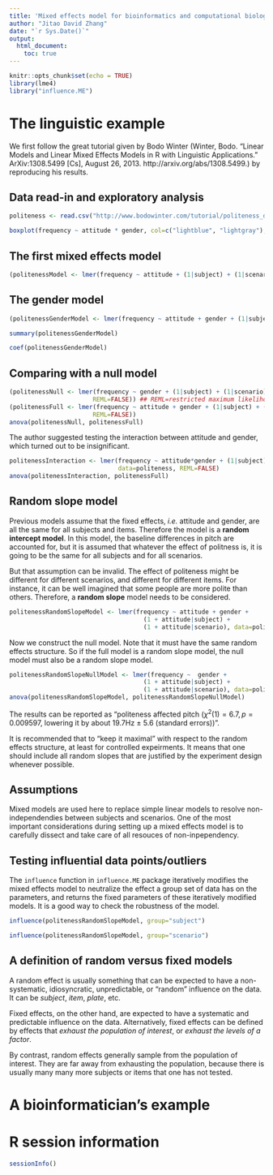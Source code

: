 ```yaml
---
title: 'Mixed effects model for bioinformatics and computational biology: a tutorial'
author: "Jitao David Zhang"
date: "`r Sys.Date()`"
output:
  html_document:
    toc: true
---
```


```r
knitr::opts_chunk$set(echo = TRUE)
library(lme4)
library("influence.ME")
```

# The linguistic example

We first follow the great tutorial given by Bodo Winter (Winter, Bodo. “Linear Models and Linear Mixed Effects Models in R with Linguistic Applications.” ArXiv:1308.5499 [Cs], August 26, 2013. http://arxiv.org/abs/1308.5499.) by reproducing his results.

## Data read-in and exploratory analysis

```r
politeness <- read.csv("http://www.bodowinter.com/tutorial/politeness_data.csv")
```

```r
boxplot(frequency ~ attitude * gender, col=c("lightblue", "lightgray"), data=politeness)
```

## The first mixed effects model

```r
(politenessModel <- lmer(frequency ~ attitude + (1|subject) + (1|scenario), data=politeness))
```

## The gender model

```r
(politenessGenderModel <- lmer(frequency ~ attitude + gender + (1|subject) + (1|scenario), data=politeness))
```

```r
summary(politenessGenderModel)
```


```r
coef(politenessGenderModel)
```

## Comparing with a null model

```r
(politenessNull <- lmer(frequency ~ gender + (1|subject) + (1|scenario), data=politeness,
                       REML=FALSE)) ## REML=restricted maximum likelihood
(politenessFull <- lmer(frequency ~ attitude + gender + (1|subject) + (1|scenario), data=politeness,
                       REML=FALSE))
anova(politenessNull, politenessFull)
```

The author suggested testing the interaction between attitude and gender, which turned out to be insignificant.

```r
politenessInteraction <- lmer(frequency ~ attitude*gender + (1|subject) + (1|scenario),
                              data=politeness, REML=FALSE)
anova(politenessInteraction, politenessFull)
```

## Random slope model

Previous models assume that the fixed effects, *i.e.* attitude and gender, are all the same for all subjects and items. Therefore the model is a **random intercept model**. In this model, the baseline differences in pitch are accounted for, but it is assumed that whatever the effect of politness is, it is going to be the same for all subjects and for all scenarios.

But that assumption can be invalid. The effect of politeness might be different for different scenarios, and different for different items. For instance, it can be well imagined that some people are more polite than others. Therefore, a **random slope** model needs to be considered.

```r
politenessRandomSlopeModel <- lmer(frequency ~ attitude + gender +
                                     (1 + attitude|subject) +
                                     (1 + attitude|scenario), data=politeness, REML=FALSE)
```

Now we construct the null model. Note that it must have the same random effects structure. So if the full model is a random slope model, the null model must also be a random slope model.

```r
politenessRandomSlopeNullModel <- lmer(frequency ~  gender +
                                     (1 + attitude|subject) +
                                     (1 + attitude|scenario), data=politeness, REML=FALSE)
anova(politenessRandomSlopeModel, politenessRandomSlopeNullModel)

```

The results can be reported as "politeness affected pitch ($\chi^2(1)=6.7, p=0.009597$, lowering it by about 19.7Hz $\pm$ 5.6 (standard errors))".

It is recommended that to "keep it maximal" with respect to the random effects structure, at least for controlled expeirments. It means that one should include all random slopes that are justified by the experiment design whenever possible.

## Assumptions

Mixed models are used here to replace simple linear models to resolve non-independendies between subjects and scenarios. One of the most important considerations during setting up a mixed effects model is to carefully dissect and take care of all resouces of non-inpependency.

## Testing influential data points/outliers

The `influence` function in `influence.ME` package iteratively modifies the mixed effects model to neutralize the effect a group set of data has on the parameters, and returns the fixed parameters of these iteratively modified models. It is a good way to check the robustness of the model.

```r
influence(politenessRandomSlopeModel, group="subject")
```

```r
influence(politenessRandomSlopeModel, group="scenario")
```

## A definition of random versus fixed models

A random effect is usually something that can be expected to have a non-systematic, idiosyncratic, unpredictable, or "random" influence on the data. It can be *subject*, *item*, *plate*, etc.

Fixed effects, on the other hand, are expected to have a systematic and predictable influence on the data. Alternatively, fixed effects can be defined by effects that *exhaust the population of interest*, or *exhaust the levels of a factor*.

By contrast, random effects generally sample from the population of interest. They are far away from exhausting the population, because there is usually many many more subjects or items that one has not tested.

# A bioinformatician's example

# R session information

```r
sessionInfo()
```

